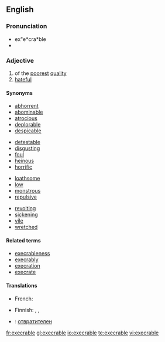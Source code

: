 {{also|exécrable}}

==English==

===Pronunciation===
*ex"e*cra*ble
*{{audio|Execrable-pronunciation-us.ogg|Audio pronunciation}}

===Adjective===
{{en-adj}}

# of the [[poor]]est [[quality]]
# [[hateful]]

====Synonyms====
{{top4}}
* [[abhorrent]]
* [[abominable]]
* [[atrocious]]
* [[deplorable]]
* [[despicable]]
{{mid4}}
* [[detestable]]
* [[disgusting]]
* [[foul]]
* [[heinous]]
* [[horrific]]
{{mid4}}
* [[loathsome]]
* [[low]]
* [[monstrous]]
* [[repulsive]]
{{mid4}}
* [[revolting]]
* [[sickening]]
* [[vile]]
* [[wretched]]
{{bottom}}

====Related terms====
* [[execrableness]]
* [[execrably]]
* [[execration]]
* [[execrate]]

====Translations====
{{trans-top|of the poorest quality}}
{{trans-mid}}
* French: {{t|fr|exécrable|m|f}}
{{trans-bottom}}

{{trans-top|hateful}}
* Finnish: {{t+|fi|inhottava}}, {{t+|fi|iljettävä}}, {{t-|fi|kuvottava}}
{{trans-mid}}
{{trans-bottom}}

{{checktrans-top}}
*{{ttbc|Bulgarian}}: [[отвратителен]]
{{checktrans-bottom}}

[[fr:execrable]]
[[gl:execrable]]
[[io:execrable]]
[[te:execrable]]
[[vi:execrable]]